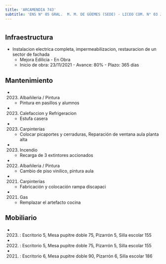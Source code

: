 ```yaml
---
title: 'ARCAMENDIA 743'
subtitle: 'ENS N° 05 GRAL.  M. M. DE GÜEMES (SEDE) - LICEO COM. N° 03 JOSE MANUEL ESTRADA'
---
```


#
## Infraestructura

* Instalacion electrica completa, impermeabilizacion, restauracion de un sector de fachada 
    + Mejora Edilicia - En Obra 
    + Inicio de obra: 23/11/2021 - Avance: 80% - Plazo: 365 días 






## Mantenimiento

*  (2023) Albañileria / Pintura 
    + Pintura en pasillos y alumnos

*  (2023) Calefaccion y Refrigeracion 
    + Estufa casera

*  (2023) Carpinterías 
    + Colocar picaportes y cerraduras, Reparación de ventana aula planta alta

*  (2023) Incendio 
    + Recarga de 3 extintores accionados

*  (2022) Albañileria / Pintura 
    + Cambio de piso vinilico, pintura aula

*  (2021) Carpinterías 
    + Fabricación y colocación rampa discapaci

*  (2021) Gas 
    + Remplazar el artefacto cocina





## Mobiliario

*  (2023) : Escritorio 5, Mesa pupitre doble 75, Pizarrón 5, Silla escolar 155 

*  (2022) : Escritorio 5, Mesa pupitre doble 75, Pizarrón 5, Silla escolar 155 

*  (2021) : Escritorio 6, Mesa pupitre doble 90, Pizarrón 6, Silla escolar 186 



